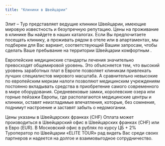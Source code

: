 ```yaml
---
title: "Клиники в Швейцарии"
---
```


Элит – Тур представляет ведущие клиники Швейцарии, имеющие мировую известность и безупречную репутацию. Цены на проживание в клинике Вы найдете в наших каталогах. Если Вы предпочитаете посещать клинику, а проживать рядом в отеле или в апартаментах, мы подберем для Вас вариант, соответствующий Вашим запросам, чтобы сделать Ваше пребывание на территории Швейцарии комфортным .

Европейские медицинские стандарты лечения значительно превосходят общемировой уровень. Это объясняется тем, что высокий уровень заработных плат в Европе позволяет клиникам привлекать лучших специалистов мирового масштаба. А сравнительно невысокие по европейским меркам налоги позволяют медицинским учреждениям постоянно вкладывать средства в приобретение самого современного в мире оборудования. Средневековые замки, королевские озера или горные пейзажи Европы, где располагаются медицинские центры и клиники, оставят неизгладимые впечатления, которые, без сомнения, поднимут настроение и заставят забыть о недомогании.

Цены указаны в Швейцарских франках (CHF) Оплата может производиться в Швейцарский офис в Швейцарских франках (CHF) или в Евро (EUR). В Московский офис в рублях по курсу ЦБ + 2% Туроператор по Швейцарии «ELITE TOUR» рад видеть Вас среди своих партнеров и надеется на долгое и взаимовыгодное сотрудничество.
